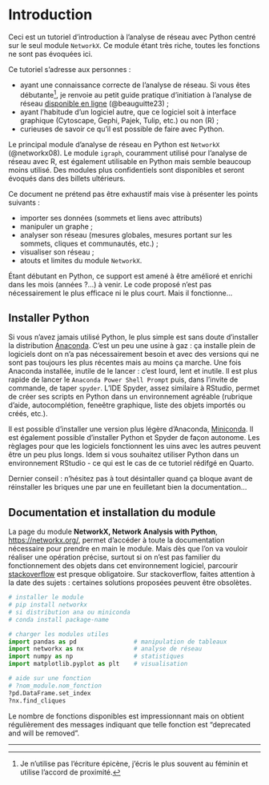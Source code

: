 # Introduction {.unnumbered}

Ceci est un tutoriel d'introduction à l'analyse de réseau avec Python centré sur le seul module `NetworkX`. Ce module étant très riche, toutes les fonctions ne sont pas évoquées ici.

Ce tutoriel s'adresse aux personnes :

-   ayant une connaissance correcte de l'analyse de réseau. Si vous êtes débutante[^index-1], je renvoie au petit guide pratique d'initiation à l'analyse de réseau [disponible en ligne](https://beauguitte.github.io/analyse-de-reseau-en-shs/) (@beauguitte23) ;
-   ayant l'habitude d'un logiciel autre, que ce logiciel soit à interface graphique (Cytoscape, Gephi, Pajek, Tulip, etc.) ou non (R) ;
-   curieuses de savoir ce qu'il est possible de faire avec Python.

[^index-1]: Je n'utilise pas l'écriture épicène, j'écris le plus souvent au féminin et utilise l'accord de proximité.

Le principal module d'analyse de réseau en Python est `NetworkX` (@networkx08). Le module `igraph`, couramment utilisé pour l'analyse de réseau avec R, est également utilisable en Python mais semble beaucoup moins utilisé. Des modules plus confidentiels sont disponibles et seront évoqués dans des billets ultérieurs.

Ce document ne prétend pas être exhaustif mais vise à présenter les points suivants :

-   importer ses données (sommets et liens avec attributs)
-   manipuler un graphe ;
-   analyser son réseau (mesures globales, mesures portant sur les sommets, cliques et communautés, etc.) ;
-   visualiser son réseau ;
-   atouts et limites du module `NetworkX`.

Étant débutant en Python, ce support est amené à être amélioré et enrichi dans les mois (années ?...) à venir. Le code proposé n'est pas nécessairement le plus efficace ni le plus court. Mais il fonctionne...

## Installer Python

Si vous n'avez jamais utilisé Python, le plus simple est sans doute d'installer la distribution [Anaconda](https://www.anaconda.com/). C'est un peu une usine à gaz : ça installe plein de logiciels dont on n'a pas nécessairement besoin et avec des versions qui ne sont pas toujours les plus récentes mais au moins ça marche. Une fois Anaconda installée, inutile de le lancer : c'est lourd, lent et inutile. Il est plus rapide de lancer le `Anaconda Power Shell Prompt` puis, dans l'invite de commande, de taper `spyder`. L'IDE Spyder, assez similaire à RStudio, permet de créer ses scripts en Python dans un environnement agréable (rubrique d'aide, autocomplétion, feneêtre graphique, liste des objets importés ou créés, etc.).

Il est possible d'installer une version plus légère d'Anaconda, [Miniconda](https://docs.conda.io/en/latest/miniconda.html). Il est également possible d'installer Python et Spyder de façon autonome. Les règlages pour que les logiciels fonctionnent les uins avec les autres peuvent être un peu plus longs. Idem si vous souhaitez utiliser Python dans un environnement RStudio - ce qui est le cas de ce tutoriel rédifgé en Quarto.

Dernier conseil : n'hésitez pas à tout désintaller quand ça bloque avant de réinstaller les briques une par une en feuilletant bien la documentation...

## Documentation et installation du module

La page du module **NetworkX, Network Analysis with Python**, <https://networkx.org/>, permet d'accéder à toute la documentation nécessaire pour prendre en main le module. Mais dès que l'on va vouloir réaliser une opération précise, surtout si on n'est pas familier du fonctionnement des objets dans cet environnement logiciel, parcourir [stackoverflow](https://stackoverflow.com) est presque obligatoire. Sur stackoverflow, faites attention à la date des sujets : certaines solutions proposées peuvent être obsolètes.

```python
# installer le module
# pip install networkx
# si distribution ana ou miniconda
# conda install package-name

# charger les modules utiles
import pandas as pd                # manipulation de tableaux
import networkx as nx              # analyse de réseau
import numpy as np                 # statistiques
import matplotlib.pyplot as plt    # visualisation

# aide sur une fonction
# ?nom_module.nom_fonction
?pd.DataFrame.set_index
?nx.find_cliques

```

Le nombre de fonctions disponibles est impressionnant mais on obtient régulièrement des messages indiquant que telle fonction est "deprecated and will be removed".

--- 

<!-- contrôler le networkx.py en toute fin - homogeneiser nom des objets -->
